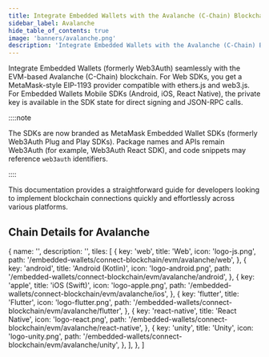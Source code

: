 ```yaml
---
title: Integrate Embedded Wallets with the Avalanche (C-Chain) Blockchain
sidebar_label: Avalanche
hide_table_of_contents: true
image: 'banners/avalanche.png'
description: 'Integrate Embedded Wallets with the Avalanche (C-Chain) Blockchain | Embedded Wallets'
---
```



<SEO
  title="Integrate Embedded Wallets with the Avalanche (C-Chain) Blockchain"
  description="Integrate Embedded Wallets with the Avalanche (C-Chain) Blockchain | Embedded Wallets"
  image="https://web3auth.io/docs/banners/avalanche.png"
  slug="/embedded-wallets/connect-blockchain/evm/avalanche"
/>

Integrate Embedded Wallets (formerly Web3Auth) seamlessly with the EVM-based Avalanche (C-Chain) blockchain. For Web SDKs, you get a MetaMask-style EIP-1193 provider compatible with ethers.js and web3.js. For Embedded Wallets Mobile SDKs (Android, iOS, React Native), the private key is available in the SDK state for direct signing and JSON-RPC calls.

::::note

The SDKs are now branded as MetaMask Embedded Wallet SDKs (formerly Web3Auth Plug and Play SDKs). Package names and APIs remain Web3Auth (for example, Web3Auth React SDK), and code snippets may reference `web3auth` identifiers.

::::

This documentation provides a straightforward guide for developers looking to implement blockchain connections quickly and effortlessly across various platforms.

## Chain Details for Avalanche

<ChainDetailsAvalanche />

  {
    name: '',
    description: '',
    tiles: [
      {
        key: 'web',
        title: 'Web',
        icon: 'logo-js.png',
        path: '/embedded-wallets/connect-blockchain/evm/avalanche/web',
      },
      {
        key: 'android',
        title: 'Android (Kotlin)',
        icon: 'logo-android.png',
        path: '/embedded-wallets/connect-blockchain/evm/avalanche/android',
      },
      {
        key: 'apple',
        title: 'iOS (Swift)',
        icon: 'logo-apple.png',
        path: '/embedded-wallets/connect-blockchain/evm/avalanche/ios',
      },
      {
        key: 'flutter',
        title: 'Flutter',
        icon: 'logo-flutter.png',
        path: '/embedded-wallets/connect-blockchain/evm/avalanche/flutter',
      },
      {
        key: 'react-native',
        title: 'React Native',
        icon: 'logo-react.png',
        path: '/embedded-wallets/connect-blockchain/evm/avalanche/react-native',
      },
      {
        key: 'unity',
        title: 'Unity',
        icon: 'logo-unity.png',
        path: '/embedded-wallets/connect-blockchain/evm/avalanche/unity',
      },
    ],
  },
]

<Tiles tileGroups={Avalanche} />
